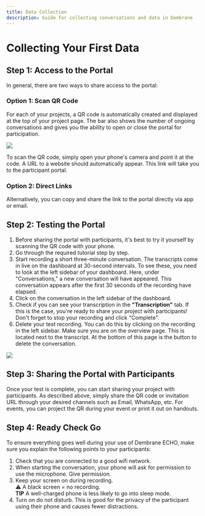 ```yaml
---
title: Data Collection
description: Guide for collecting conversations and data in Dembrane
---
```


# Collecting Your First Data


## Step 1: Access to the Portal

In general, there are two ways to share access to the portal:

### Option 1: Scan QR Code
For each of your projects, a QR code is automatically created and displayed at the top of your project page. The bar also shows the number of ongoing conversations and gives you the ability to open or close the portal for participation.

![](/img7.png)

To scan the QR code, simply open your phone's camera and point it at the code. A URL to a website should automatically appear. This link will take you to the participant portal.

### Option 2: Direct Links
Alternatively, you can copy and share the link to the portal directly via app or email.

## Step 2: Testing the Portal

1. Before sharing the portal with participants, it's best to try it yourself by scanning the QR code with your phone.
2. Go through the required tutorial step by step.
3. Start recording a short three-minute conversation. The transcripts come in live on the dashboard at 30-second intervals. To see these, you need to look at the left sidebar of your dashboard. Here, under "Conversations," a new conversation will have appeared. This conversation appears after the first 30 seconds of the recording have elapsed.
4. Click on the conversation in the left sidebar of the dashboard.
5. Check if you can see your transcription in the **"Transcription"** tab. If this is the case, you're ready to share your project with participants! Don't forget to stop your recording and click "Complete".
6. Delete your test recording. You can do this by clicking on the recording in the left sidebar. Make sure you are on the overview page. This is located next to the transcript. At the bottom of this page is the button to delete the conversation.

![](/DataVerzamelen_TestOpname.png)

## Step 3: Sharing the Portal with Participants

Once your test is complete, you can start sharing your project with participants. As described above, simply share the QR code or invitation URL through your desired channels such as Email, WhatsApp, etc. For events, you can project the QR during your event or print it out on handouts.

## Step 4: Ready Check Go

To ensure everything goes well during your use of Dembrane ECHO, make sure you explain the following points to your participants:
1. Check that you are connected to a good wifi network.
2. When starting the conversation, your phone will ask for permission to use the microphone. Give permission.
3. Keep your screen on during recording. <br/>
⚠️ A black screen = no recording. <br/>
**TIP** A well-charged phone is less likely to go into sleep mode.
4. Turn on do not disturb. This is good for the privacy of the participant using their phone and causes fewer distractions.
